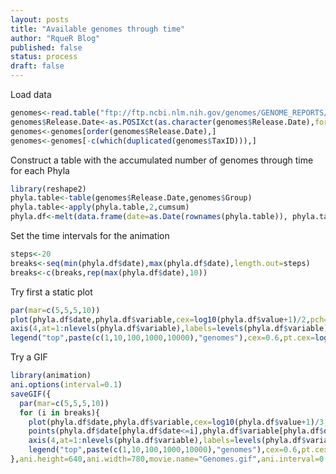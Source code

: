 ```yaml
---
layout: posts
title: "Available genomes through time"
author: "RqueR Blog"
published: false
status: process
draft: false
---
```

Load data

```R
genomes<-read.table("ftp://ftp.ncbi.nlm.nih.gov/genomes/GENOME_REPORTS/prokaryotes.txt",sep="\t",comment.char="",header=T,quote="")
genomes$Release.Date<-as.POSIXct(as.character(genomes$Release.Date),format="%Y/%m/%d")
genomes<-genomes[order(genomes$Release.Date),]
genomes<-genomes[-c(which(duplicated(genomes$TaxID))),]
```

Construct a table with the accumulated number of genomes through time for each Phyla
```R
library(reshape2)
phyla.table<-table(genomes$Release.Date,genomes$Group)
phyla.table<-apply(phyla.table,2,cumsum)
phyla.df<-melt(data.frame(date=as.Date(rownames(phyla.table)), phyla.table), id.vars="date")
```

Set the time intervals for the animation

```R
steps<-20
breaks<-seq(min(phyla.df$date),max(phyla.df$date),length.out=steps)
breaks<-c(breaks,rep(max(phyla.df$date),10))
```

Try first a static plot

```R
par(mar=c(5,5,5,10))
plot(phyla.df$date,phyla.df$variable,cex=log10(phyla.df$value+1)/2,pch=19,col=rgb(0,0,1,1),yaxt="n",ylab="",xlab="Date",bty="n")
axis(4,at=1:nlevels(phyla.df$variable),labels=levels(phyla.df$variable),las=2,cex.axis=0.7)
legend("top",paste(c(1,10,100,1000,10000),"genomes"),cex=0.6,pt.cex=log10(c(1,10,100,1000,10000)+1)/2,horiz=T,xpd=NA,pch=19,col="blue",inset=-0.1)
```

Try a GIF

```R
library(animation)
ani.options(interval=0.1)
saveGIF({
  par(mar=c(5,5,5,10))
  for (i in breaks){
    plot(phyla.df$date,phyla.df$variable,cex=log10(phyla.df$value+1)/3,pch=19,col=rgb(0,0,1,1),yaxt="n",ylab="",xlab="Date",bty="n",type="n")
    points(phyla.df$date[phyla.df$date<=i],phyla.df$variable[phyla.df$date<=i],cex=log10(phyla.df$value[phyla.df$date<=i]+1)/2,pch=19,col=rgb(0,0,1,1))
    axis(4,at=1:nlevels(phyla.df$variable),labels=levels(phyla.df$variable),las=2,cex.axis=0.7)
    legend("top",paste(c(1,10,100,1000,10000),"genomes"),cex=0.6,pt.cex=log10(c(1,10,100,1000,10000)+1)/2,horiz=T,xpd=NA,pch=19,col="blue",inset=-0.1)}
},ani.height=640,ani.width=780,movie.name="Genomes.gif",ani.interval=0.1)

```
